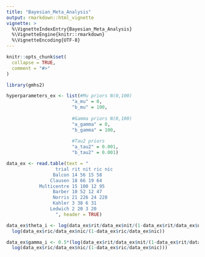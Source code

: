 ```yaml
---
title: "Bayesian_Meta_Analysis"
output: rmarkdown::html_vignette
vignette: >
  %\VignetteIndexEntry{Bayesian_Meta_Analysis}
  %\VignetteEngine{knitr::rmarkdown}
  %\VignetteEncoding{UTF-8}
---
```


```r
knitr::opts_chunk$set(
  collapse = TRUE,
  comment = "#>"
)
```

```r
library(gmhs2)
```

```r
hyperparameters_ex <- list(#Mu priors N(0,100)
                        "a_mu" = 0,
                        "b_mu" = 100,
                        
                        #Gamma priors N(0,100)
                        "a_gamma" = 0,
                        "b_gamma" = 100,
                        
                        #Tau2 priors
                        "a_tau2" = 0.001,
                        "b_tau2" = 0.001)
```

```r
data_ex <- read.table(text = "
                  trial rit nit ric nic
                 Balcon 14 56 15 58
                Clausen 18 66 19 64
            Multicentre 15 100 12 95
                 Barber 10 52 12 47
                 Norris 21 226 24 228
                 Kahler 3 38 6 31
                Ledwich 2 20 3 20
                  ", header = TRUE)

data_ex$theta_i <- log(data_ex$rit/data_ex$nit/(1-data_ex$rit/data_ex$nit))-
  log(data_ex$ric/data_ex$nic/(1-data_ex$ric/data_ex$nic))

data_ex$gamma_i <- 0.5*(log(data_ex$rit/data_ex$nit/(1-data_ex$rit/data_ex$nit))+
  log(data_ex$ric/data_ex$nic/(1-data_ex$ric/data_ex$nic)))
```

